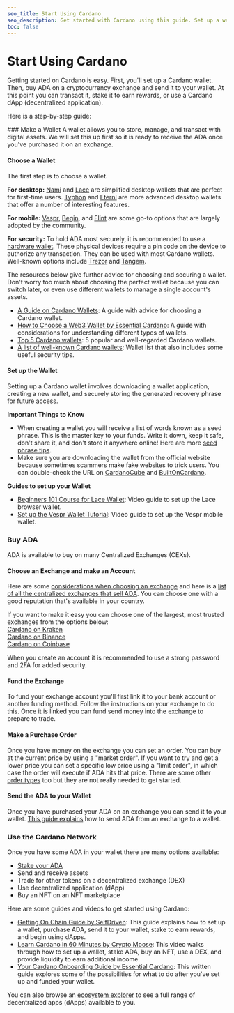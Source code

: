 ```yaml
---
seo_title: Start Using Cardano
seo_description: Get started with Cardano using this guide. Set up a wallet, buy ADA, and start using dApps on Cardano. Explore the ecosystem and dive in.
toc: false
---
```



# Start Using Cardano

Getting started on Cardano is easy. First, you'll set up a Cardano wallet. Then, buy ADA on a cryptocurrency exchange and send it to your wallet. At this point you can transact it, stake it to earn rewards, or use a Cardano dApp (decentralized application).

Here is a step-by-step guide:

<Steps>
### Make a Wallet
A wallet allows you to store, manage, and transact with digital assets. We will set this up first so it is ready to receive the ADA once you've purchased it on an exchange.

#### Choose a Wallet

The first step is to choose a wallet.

**For desktop:** [Nami](https://www.namiwallet.io/) and [Lace](https://www.lace.io/) are simplified desktop wallets that are perfect for first-time users. [Typhon](https://typhonwallet.io/#/) and [Eternl](https://eternl.io/) are more advanced desktop wallets that offer a number of interesting features.

**For mobile:** [Vespr](https://vespr.xyz/), [Begin](https://begin.is/), and [Flint](https://flint-wallet.com/) are some go-to options that are largely adopted by the community.

**For security:**
To hold ADA most securely, it is recommended to use a [hardware wallet](https://builtoncardano.com/ecosystem/hardware-wallet). These physical devices require a pin code on the device to authorize any transaction. They can be used with most Cardano wallets. Well-known options include [Trezor](https://trezor.io/) and [Tangem](https://tangem.com/).

The resources below give further advice for choosing and securing a wallet. Don't worry too much about choosing the perfect wallet because you can switch later, or even use different wallets to manage a single account's assets.

- [A Guide on Cardano Wallets](https://medium.com/blockchain-biz/a-guide-on-cardano-wallets-e623bc1175aa): A guide with advice for choosing a Cardano wallet.
- [How to Choose a Web3 Wallet by Essential Cardano](https://www.essentialcardano.io/article/how-to-choose-a-web3-wallet): A guide with considerations for understanding different types of wallets.
- [Top 5 Cardano wallets](https://cardanospot.io/news/how-to-store-your-cardano-ada-5-cardano-wallets-to-check-out-0): 5 popular and well-regarded Cardano wallets.
- [A list of well-known Cardano wallets](https://cardanowallets.io/): Wallet list that also includes some useful security tips.

#### Set up the Wallet

Setting up a Cardano wallet involves downloading a wallet application, creating a new wallet, and securely storing the generated recovery phrase for future access.

**Important Things to Know**

- When creating a wallet you will receive a list of words known as a seed phrase. This is the master key to your funds. Write it down, keep it safe, don't share it, and don't store it anywhere online! Here are more [seed phrase tips](https://www.reddit.com/r/cardano/wiki/wallets/seedphrase/).
- Make sure you are downloading the wallet from the official website because sometimes scammers make fake websites to trick users. You can double-check the URL on [CardanoCube](https://www.cardanocube.com/categories/wallets) and [BuiltOnCardano](https://builtoncardano.com/ecosystem/wallets).

**Guides to set up your Wallet**

- [Beginners 101 Course for Lace Wallet](https://learncardano.io/courses/lace-wallet/): Video guide to set up the Lace browser wallet.
- [Set up the Vespr Wallet Tutorial](https://www.youtube.com/watch?v=XrNSFL87HFk): Video guide to set up the Vespr mobile wallet.

### Buy ADA

ADA is available to buy on many Centralized Exchanges (CEXs).

#### Choose an Exchange and make an Account

Here are some [considerations when choosing an exchange](https://www.forbes.com/advisor/au/investing/cryptocurrency/how-to-buy-cardano-ada/) and here is a [list of all the centralized exchanges that sell ADA](https://www.coingecko.com/en/coins/cardano#markets). You can choose one with a good reputation that's available in your country.

If you want to make it easy you can choose one of the largest, most trusted exchanges from the options below:  
[Cardano on Kraken](https://www.kraken.com/learn/buy-cardano-ada)  
[Cardano on Binance](https://www.binance.com/en/how-to-buy/cardano)  
[Cardano on Coinbase](https://www.coinbase.com/how-to-buy/cardano)

When you create an account it is recommended to use a strong password and 2FA for added security.

#### Fund the Exchange

To fund your exchange account you'll first link it to your bank account or another funding method. Follow the instructions on your exchange to do this. Once it is linked you can fund send money into the exchange to prepare to trade.

#### Make a Purchase Order

Once you have money on the exchange you can set an order. You can buy at the current price by using a "market order". If you want to try and get a lower price you can set a specific low price using a "limit order", in which case the order will execute if ADA hits that price. There are some other [order types](https://www.coindesk.com/learn/crypto-order-types-101-from-market-to-limit/) too but they are not really needed to get started.

#### Send the ADA to your Wallet

Once you have purchased your ADA on an exchange you can send it to your wallet. [This guide explains](https://help.sundaeswap.finance/en/articles/5852067-how-to-transfer-your-ada-to-a-non-custodial-wallet) how to send ADA from an exchange to a wallet.

### Use the Cardano Network

Once you have some ADA in your wallet there are many options available:

- [Stake your ADA](https://adastack.io/staking/how_to_start_staking)
- Send and receive assets
- Trade for other tokens on a decentralized exchange (DEX)
- Use decentralized application (dApp)
- Buy an NFT on an NFT marketplace

Here are some guides and videos to get started using Cardano:

- [Getting On Chain Guide by SelfDriven](https://buildingoncardano.dev/getting-on-chain): This guide explains how to set up a wallet, purchase ADA, send it to your wallet, stake to earn rewards, and begin using dApps.
- [Learn Cardano in 60 Minutes by Crypto Moose](https://www.youtube.com/watch?v=T0uik05RW-U): This video walks through how to set up a wallet, stake ADA, buy an NFT, use a DEX, and provide liquidity to earn additional income.
- [Your Cardano Onboarding Guide by Essential Cardano](https://www.essentialcardano.io/article/your-cardano-onboarding-guide): This written guide explores some of the possibilities for what to do after you've set up and funded your wallet.

You can also browse an [ecosystem explorer](https://adastack.io/ecosystem/ecosystem_maps) to see a full range of decentralized apps (dApps) available to you.

</Steps>
